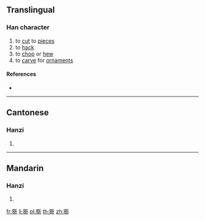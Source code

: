 {{character info/new}}
{{also|斲}}
==Translingual==

===Han character===
{{Han char|rn=69|rad=斤|as=13|sn=17|four=|canj=HMHML|ids=⿰⿱⿰𠂎刀亞斤}}

# to [[cut]] to [[piece]]s
# to [[hack]]
# to [[chop]] or [[hew]]
# to [[carve]] for [[ornament]]s

====References====
* {{Han ref|kx=0480.310|dkj=13604|dj=0841.180|hdz=32028.060|uh=65B5|ud=26037}}

----

==Cantonese==

===Hanzi===
{{yue-hanzi|jyut=[[zoek3]]|y=jeuk3}}

# {{defn|lang=yue|sort=斤13}}

----

==Mandarin==

===Hanzi===
{{cmn-hanzi|pin=[[zhuó]] ([[zhuo2]])|wg=cho<sup>2</sup>}}

# {{defn|lang=cmn|sort=斤13}}

[[fr:斵]]
[[li:斵]]
[[pl:斵]]
[[th:斵]]
[[zh:斵]]